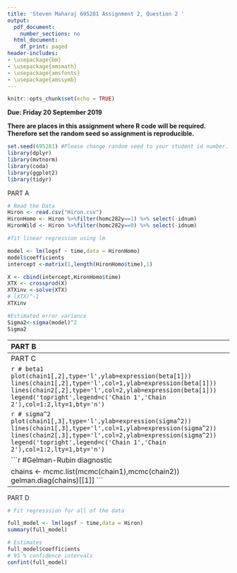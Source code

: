 ```yaml
---
title: 'Steven Maharaj 695281 Assignment 2, Question 2 '
output:
  pdf_document:
    number_sections: no
  html_document:
    df_print: paged
header-includes:
- \usepackage{bm}
- \usepackage{amsmath}
- \usepackage{amsfonts}
- \usepackage{amssymb}
---
```


```r
knitr::opts_chunk$set(echo = TRUE)
```

**Due: Friday 20 September 2019**  
\vspace{5 mm}

**There are places in this assignment where R code will be required. Therefore set the random seed so assignment is reproducible.**

```r
set.seed(695281) #Please change random seed to your student id number.
library(dplyr)
library(mvtnorm)
library(coda)
library(ggplot2)
library(tidyr)
```


PART A


```r
# Read the Data
Hiron <- read.csv("Hiron.csv")
HironHomo <- Hiron %>%filter(homc282y==1) %>% select(-idnum)
HironWild <- Hiron %>%filter(homc282y==0) %>% select(-idnum)
```

```r
#fit linear regression using lm

model <- lm(logsf ~ time,data = HironHomo)
model$coefficients
intercept <-matrix(1,length(HironHomo$time),1)

X <- cbind(intercept,HironHomo$time)
XTX <- crossprod(X)  
XTXinv <-solve(XTX)
# (XTX)^-1
XTXinv

#Estimated error variance
Sigma2<-sigma(model)^2
Sigma2
```

----------------------------------------------------------------------------
PART B

Define the Gibbs sampler function

```r
#This is a Gibbs sampler where beta is updated as a block. The arguments are
#X:  matrix of predictors dimension n times p. Includes the intercept. 
#y:  response vector, length p.
#tau0: initial value for the residual precision. 
#iter: number of iterations
#burnin: number of initial iterations to remove
Gibbs.lm1<-function(X,y,tau0,iter,burnin){
p <- dim(X)[2]       #number of predictors

# X <- as.numeric(X)
# y <- as.numeric(y)
XTX <- crossprod(X)  
XTXinv <-solve(XTX)
XTY <- crossprod(X,y)
betahat<-solve(XTX,XTY) #betahat = (t(X)%*%X)^{-1}t(X)%*%y = mean of conditional posterior for beta   
tau    <-tau0           
T_rep <- rep(0,iter)
T_y <- rep(0,iter)
library(mvtnorm)  

par<-matrix(0,iter,p+1)  #storing iterations, beta (length p) + tau (length 1)
for( i in 1:iter){
  beta <- rmvnorm(1,mean=betahat,sigma=XTXinv/tau) #sample beta
  beta <- as.numeric(beta)
  err  <- y-X%*%beta
  tau  <- rgamma(1,0.5*n,0.5*sum(err^2))          #sample tau.
  par[i,] <-c(beta,tau)                           #store current round of beta, tau in par.
  
  # posterior checking
  Xbeta_rep <- X%*%as.vector(beta)
  y_rep <- Xbeta_rep+rnorm(length(y))*sqrt(1/tau)
  err_rep  <- y_rep-Xbeta_rep

  T_rep[i] <- sum(err_rep^2)
  T_y[i] <- sum(err^2)
}
print("Performing posterior predictive checking we have a p value")
pval <- prop.table(table(T_rep>T_y))["TRUE"]
print(pval)
par <-par[-c(1:burnin),]                          #removing the first iterations
par[,3] <- 1/par[,3]
colnames(par) <- c('beta0','beta1','sigma2')
return(par)  
}
```

```r
data<-HironWild
response <- data$logsf  #response variable
n<-dim(data)[1]
intercept <-matrix(1,n,1) #Intercept (to be estimated without penalty)
X <- cbind(intercept,data$time)

# run two chains
system.time(chain1<-Gibbs.lm1(X=X,y=response,tau0=1/Sigma2,iter=10000,burnin=1000))
system.time(chain2<-Gibbs.lm1(X=X,y=response,tau0=1/Sigma2,iter=10000,burnin=1000))

# Remove every second iteration to reduce auto - corrlation

chain1 <- chain1[seq(1,dim(chain1)[1],by=2),]
chain2 <- chain2[seq(1,dim(chain2)[1],by=2),]
```

```r
chain12 <- rbind(chain1,chain2)
chain_stats <- data.frame(matrix(nrow = 3,ncol =4 ))
para_names <- c('beta0','beta1','sigma2','lower_CI95','upper_CI95')
for (i in 1:3) {
  chain <-  chain12[,i]
  quat <- quantile(sort(chain), c(0.05, 0.975))
  chain_stats[i,] <- c(mean(chain),sd(chain),quat)
}
names(chain_stats)<- c("posterior mean","std",'lower_CI95','upper_CI95')

row.names(chain_stats) <- c('beta0','beta1','sigma2')

# chain results
chain_stats
```

--------------------------------------------------------------------------
PART C
```r
# beta0
plot(chain1[,1],type='l',ylab=expression(beta[0]))
lines(chain1[,1],type='l',col=1,ylab=expression(beta[0]))
lines(chain2[,1],type='l',col=2,ylab=expression(beta[0]))
legend('topright',legend=c('Chain 1','Chain 2'),col=1:2,lty=1,bty='n')
```


```r
# beta1
plot(chain1[,2],type='l',ylab=expression(beta[1]))
lines(chain1[,2],type='l',col=1,ylab=expression(beta[1]))
lines(chain2[,2],type='l',col=2,ylab=expression(beta[1]))
legend('topright',legend=c('Chain 1','Chain 2'),col=1:2,lty=1,bty='n') 
```

```r
# sigma^2
plot(chain1[,3],type='l',ylab=expression(sigma^2))
lines(chain1[,3],type='l',col=1,ylab=expression(sigma^2))
lines(chain2[,3],type='l',col=2,ylab=expression(sigma^2))
legend('topright',legend=c('Chain 1','Chain 2'),col=1:2,lty=1,bty='n') 
```

```r
#Gelman-Rubin diagnostic

chains <- mcmc.list(mcmc(chain1),mcmc(chain2))
gelman.diag(chains)[[1]]
```
--------------------------------------------------------------------------
PART D

```r
# Fit regresssion for all of the data

full_model <- lm(logsf ~ time,data = Hiron)
summary(full_model)

# Estimates
full_model$coefficients
# 95 % confidence intervals
confint(full_model)
```
